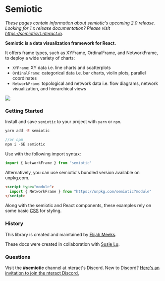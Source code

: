 
# Semiotic

*These pages contain information about semiotic's upcoming 2.0 release.*
*Looking for 1.x release documentation? Please visit https://semioticv1.nteract.io.*

**Semiotic is a data visualization framework for React.**

It offers frame types, such as XYFrame, OrdinalFrame, and NetworkFrame, to
deploy a wide variety of charts:

- `XYFrame`: XY data i.e. line charts and scatterplots
- `OrdinalFrame`: categorical data i.e. bar charts, violin plots, parallel
  coordinates
- `NetworkFrame`: topological and network data i.e. flow diagrams, network
  visualization, and hierarchical views

<img src={summary} />

### Getting Started

Install and save `semiotic` to your project with `yarn` or `npm`.

```js
yarn add -E semiotic

//or npm
npm i -SE semiotic
```

Use with the following import syntax:

```js
import { NetworkFrame } from "semiotic"
```

Alternatively, you can use semiotic's bundled version available on unpkg.com.

```html
<script type="module">
  import { NetworkFrame } from "https://unpkg.com/semiotic?module"
</script>
```

Along with the semiotic and React components, these examples rely on some basic
[CSS](https://github.com/nteract/semiotic-docs/blob/master/public/semiotic.css)
for styling.

### History

This library is created and maintained by [Elijah Meeks](https://twitter.com/Elijah_Meeks).

These docs were created in collaboration with [Susie Lu](https://twitter.com/DataToViz).

### Questions

Visit the **#semiotic** channel at nteract's Discord. New to Discord? 
[Here's an invitation to join the nteract Discord.](https://discord.gg/W2anQdA2)

